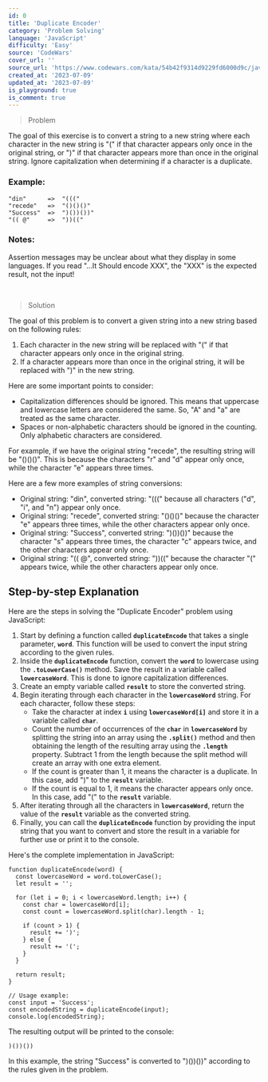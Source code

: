 ```yaml
---
id: 0
title: 'Duplicate Encoder'
category: 'Problem Solving'
language: 'JavaScript'
difficulty: 'Easy'
source: 'CodeWars'
cover_url: ''
source_url: 'https://www.codewars.com/kata/54b42f9314d9229fd6000d9c/javascript'
created_at: '2023-07-09'
updated_at: '2023-07-09'
is_playground: true
is_comment: true
---
```


> Problem

The goal of this exercise is to convert a string to a new string where each character in the new string is "(" if that character appears only once in the original string, or ")" if that character appears more than once in the original string. Ignore capitalization when determining if a character is a duplicate.

### Example:

```tsx
"din"      =>  "((("
"recede"   =>  "()()()"
"Success"  =>  ")())())"
"(( @"     =>  "))(("
```

### Notes:

Assertion messages may be unclear about what they display in some languages. If you read "...It Should encode XXX", the "XXX" is the expected result, not the input!

&nbsp;

> Solution

The goal of this problem is to convert a given string into a new string based on the following rules:

1. Each character in the new string will be replaced with "(" if that character appears only once in the original string.
2. If a character appears more than once in the original string, it will be replaced with ")" in the new string.

Here are some important points to consider:

- Capitalization differences should be ignored. This means that uppercase and lowercase letters are considered the same. So, "A" and "a" are treated as the same character.
- Spaces or non-alphabetic characters should be ignored in the counting. Only alphabetic characters are considered.

For example, if we have the original string "recede", the resulting string will be "()()()". This is because the characters "r" and "d" appear only once, while the character "e" appears three times.

Here are a few more examples of string conversions:

- Original string: "din", converted string: "(((" because all characters ("d", "i", and "n") appear only once.
- Original string: "recede", converted string: "()()()" because the character "e" appears three times, while the other characters appear only once.
- Original string: "Success", converted string: ")())())" because the character "s" appears three times, the character "c" appears twice, and the other characters appear only once.
- Original string: "(( @", converted string: "))((" because the character "(" appears twice, while the other characters appear only once.

## Step-by-step Explanation

Here are the steps in solving the "Duplicate Encoder" problem using JavaScript:

1. Start by defining a function called **`duplicateEncode`** that takes a single parameter, **`word`**. This function will be used to convert the input string according to the given rules.
2. Inside the **`duplicateEncode`** function, convert the **`word`** to lowercase using the **`.toLowerCase()`** method. Save the result in a variable called **`lowercaseWord`**. This is done to ignore capitalization differences.
3. Create an empty variable called **`result`** to store the converted string.
4. Begin iterating through each character in the **`lowercaseWord`** string. For each character, follow these steps:
   - Take the character at index **`i`** using **`lowercaseWord[i]`** and store it in a variable called **`char`**.
   - Count the number of occurrences of the **`char`** in **`lowercaseWord`** by splitting the string into an array using the **`.split()`** method and then obtaining the length of the resulting array using the **`.length`** property. Subtract 1 from the length because the split method will create an array with one extra element.
   - If the count is greater than 1, it means the character is a duplicate. In this case, add ")" to the **`result`** variable.
   - If the count is equal to 1, it means the character appears only once. In this case, add "(" to the **`result`** variable.
5. After iterating through all the characters in **`lowercaseWord`**, return the value of the **`result`** variable as the converted string.
6. Finally, you can call the **`duplicateEncode`** function by providing the input string that you want to convert and store the result in a variable for further use or print it to the console.

Here's the complete implementation in JavaScript:

```tsx
function duplicateEncode(word) {
  const lowercaseWord = word.toLowerCase();
  let result = '';

  for (let i = 0; i < lowercaseWord.length; i++) {
    const char = lowercaseWord[i];
    const count = lowercaseWord.split(char).length - 1;

    if (count > 1) {
      result += ')';
    } else {
      result += '(';
    }
  }

  return result;
}

// Usage example:
const input = 'Success';
const encodedString = duplicateEncode(input);
console.log(encodedString);
```

The resulting output will be printed to the console:

```tsx
)())())
```

In this example, the string "Success" is converted to ")())())" according to the rules given in the problem.
